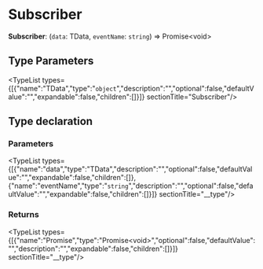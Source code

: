 
# Subscriber

 **Subscriber**: (`data`: TData, `eventName`: `string`) => Promise&#60;void&#62;

## Type Parameters

<TypeList types={[{"name":"TData","type":"`object`","description":"","optional":false,"defaultValue":"","expandable":false,"children":[]}]}  sectionTitle="Subscriber"/>

## Type declaration

### Parameters

<TypeList types={[{"name":"data","type":"TData","description":"","optional":false,"defaultValue":"","expandable":false,"children":[]},{"name":"eventName","type":"`string`","description":"","optional":false,"defaultValue":"","expandable":false,"children":[]}]}  sectionTitle="__type"/>

### Returns

<TypeList types={[{"name":"Promise","type":"Promise&#60;void&#62;","optional":false,"defaultValue":"","description":"","expandable":false,"children":[]}]}  sectionTitle="__type"/>
